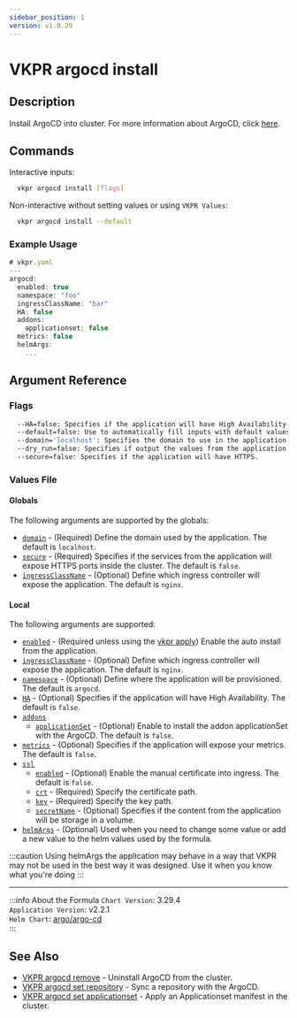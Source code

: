 ```yaml
---
sidebar_position: 1
version: v1.0.29
---
```


# VKPR argocd install

## Description

Install ArgoCD into cluster. For more information about ArgoCD, click [here](https://argo-cd.readthedocs.io/en/stable/).

## Commands

Interactive inputs:

```bash
  vkpr argocd install [flags]
```

Non-interactive without setting values or using `VKPR Values`:

```bash
  vkpr argocd install --default
```

### Example Usage

```jsx title="vkpr argocd install --default"
# vkpr.yaml
---
argocd:
  enabled: true
  namespace: "foo"
  ingressClassName: "bar"
  HA: false
  addons:
    applicationset: false
  metrics: false
  helmArgs:
    ...
```

## Argument Reference

### Flags

```sh
  --HA=false: Specifies if the application will have High Availability.
  --default=false: Use to automatically fill inputs with default values.
  --domain='localhost': Specifies the domain to use in the application.
  --dry_run=false: Specifies if output the values from the application.
  --secure=false: Specifies if the application will have HTTPS.
```

### Values File

#### Globals

The following arguments are supported by the globals:

- [`domain`](#argument-reference) - (Required) Define the domain used by the application. The default is `localhost`.
- [`secure`](#argument-reference) - (Required) Specifies if the services from the application will expose HTTPS ports inside the cluster. The default is `false`.
- [`ingressClassName`](#argument-reference) - (Optional) Define which ingress controller will expose the application. The default is `nginx`.

#### Local

The following arguments are supported:

- [`enabled`](#argument-reference) - (Required unless using the [vkpr apply](/docs/commands/apply)) Enable the auto install from the application.
- [`ingressClassName`](#argument-reference) - (Optional) Define which ingress controller will expose the application. The default is `nginx`.
- [`namespace`](#argument-reference) - (Optional) Define where the application will be provisioned. The default is `argocd`.
- [`HA`](#argument-reference) - (Optional) Specifies if the application will have High Availability. The default is `false`.
- [`addons`](#argument-reference)
  - [`applicationSet`](#argument-reference) - (Optional) Enable to install the addon applicationSet with the ArgoCD. The default is `false`.
- [`metrics`](#argument-reference) - (Optional) Specifies if the application will expose your metrics. The default is `false`.
- [`ssl`](#argument-reference)
  - [`enabled`](#argument-reference) - (Optional) Enable the manual certificate into ingress. The default is `false`.
  - [`crt`](#argument-reference) - (Required) Specify the certificate path.
  - [`key`](#argument-reference) - (Required) Specify the key path.
  - [`secretName`](#argument-reference) - (Optional) Specifies if the content from the application will be storage in a volume.
- [`helmArgs`](#argument-reference) - (Optional) Used when you need to change some value or add a new value to the helm values used by the formula.

:::caution
Using helmArgs the application may behave in a way that VKPR may not be used in the best way it was designed.
Use it when you know what you're doing
:::

---

:::info About the Formula
`Chart Version`: 3.29.4 <br/>
`Application Version`: v2.2.1 <br/>
`Helm Chart`: [argo/argo-cd](https://artifacthub.io/packages/helm/argo/argo-cd) <br/>
:::

## See Also

- [VKPR argocd remove](/docs/commands/argocd/remove) - Uninstall ArgoCD from the cluster.
- [VKPR argocd set repository](/docs/commands/argocd/set/repository) - Sync a repository with the ArgoCD.
- [VKPR argocd set applicationset](/docs/commands/argocd/set/applicationset) - Apply an Applicationset manifest in the cluster.
